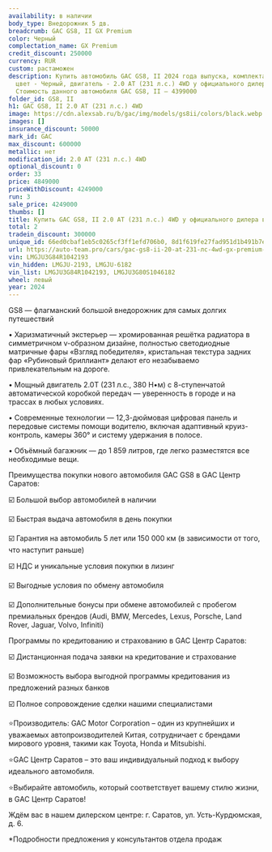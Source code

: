 ```yaml
---
availability: в наличии
body_type: Внедорожник 5 дв.
breadcrumb: GAC GS8, II GX Premium
color: Черный
complectation_name: GX Premium
credit_discount: 250000
currency: RUR
custom: растаможен
description: Купить автомобиль GAC GS8, II 2024 года выпуска, комплектация GX Premium,
  цвет - Черный, двигатель - 2.0 AT (231 л.с.) 4WD у официального дилера в г. Балаково.
  Стоимость данного автомобиля GAC GS8, II – 4399000
folder_id: GS8, II
h1: GAC GS8, II 2.0 AT (231 л.с.) 4WD
image: https://cdn.alexsab.ru/b/gac/img/models/gs8ii/colors/black.webp
images: []
insurance_discount: 50000
mark_id: GAC
max_discount: 600000
metallic: нет
modification_id: 2.0 AT (231 л.с.) 4WD
optional_discount: 0
order: 33
price: 4849000
priceWithDiscount: 4249000
run: 3
sale_price: 4249000
thumbs: []
title: Купить GAC GS8, II 2.0 AT (231 л.с.) 4WD у официального дилера в Балаково
total: 2
tradein_discount: 300000
unique_id: 66ed0cbaf1eb5c0265cf3ff1efd706b0, 8d1f619fe27fad951d1b491b7efcd04e
url: https://auto-team.pro/cars/gac-gs8-ii-20-at-231-лс-4wd-gx-premium-черный-2024/
vin: LMGJU3G84R1042193
vin_hidden: LMGJU-2193, LMGJU-6182
vin_list: LMGJU3G84R1042193, LMGJU3G80S1046182
wheel: левый
year: 2024
---
```

<p>
 GS8  —  флагманский большой внедорожник для самых долгих путешествий
</p>
<p>
</p>
<p>
 • Харизматичный экстерьер — хромированная решётка радиатора в симметричном v-образном дизайне, полностью светодиодные матричные фары «Взгляд победителя», кристальная текстура задних фар «Рубиновый бриллиант» делают его незабываемо привлекательным на дороге.
</p>
<p>
</p>
<p>
 • Мощный двигатель 2.0T (231 л.с., 380 Н•м) с 8-ступенчатой автоматической коробкой передач — уверенность в городе и на трассах в любых условиях.
</p>
<p>
</p>
<p>
 • Современные технологии — 12,3-дюймовая цифровая панель и передовые системы помощи водителю, включая адаптивный круиз-контроль, камеры 360° и систему удержания в полосе.
</p>
<p>
</p>
<p>
 • Объёмный багажник  — до 1 859 литров, где легко разместятся все необходимые вещи.
</p>
<p>
</p>
<p>
 Преимущества покупки нового автомобиля GAC GS8 в GАС Центр Саратов:
</p>
<p>
 ☑️ Большой выбор автомобилей в наличии
</p>
<p>
 ☑️ Быстрая выдача автомобиля в день покупки
</p>
<p>
 ☑️ Гарантия на автомобиль 5 лет или 150 000 км (в зависимости от того, что наступит раньше)
</p>
<p>
 ☑️ НДС и уникальные условия покупки в лизинг
</p>
<p>
 ☑️ Выгодные условия по обмену автомобиля
</p>
<p>
 ☑️ Дополнительные бонусы при обмене автомобилей с пробегом премиальных брендов (Audi, BMW, Mercedes, Lexus, Porsche, Land Rover, Jaguar, Volvo, Infiniti)
</p>
<p>
</p>
<p>
 Программы по кредитованию и страхованию в GАС Центр Саратов:
</p>
<p>
 ☑️ Дистанционная подача заявки на кредитование и страхование
</p>
<p>
 ☑️ Возможность выбора выгодной программы кредитования из предложений разных банков
</p>
<p>
 ☑️ Полное сопровождение сделки нашими специалистами
</p>
<p>
</p>
<p>
 ⭐️Производитель: GAC Motor Corporation – один из крупнейших и уважаемых автопроизводителей Китая, сотрудничает с брендами мирового уровня, такими как Toyota, Honda и Mitsubishi.
</p>
<p>
 ⭐️GАС Центр Саратов – это ваш индивидуальный подход к выбору идеального автомобиля.
</p>
<p>
 ⭐️Выбирайте автомобиль, который соответствует вашему стилю жизни, в GАС Центр Саратов!
</p>
<p>
</p>
<p>
 Ждём вас в нашем дилерском центре: г. Саратов, ул. Усть-Курдюмская, д. 6.
</p>
<p>
</p>
<p>
 *Подробности предложения у консультантов отдела продаж
</p>
